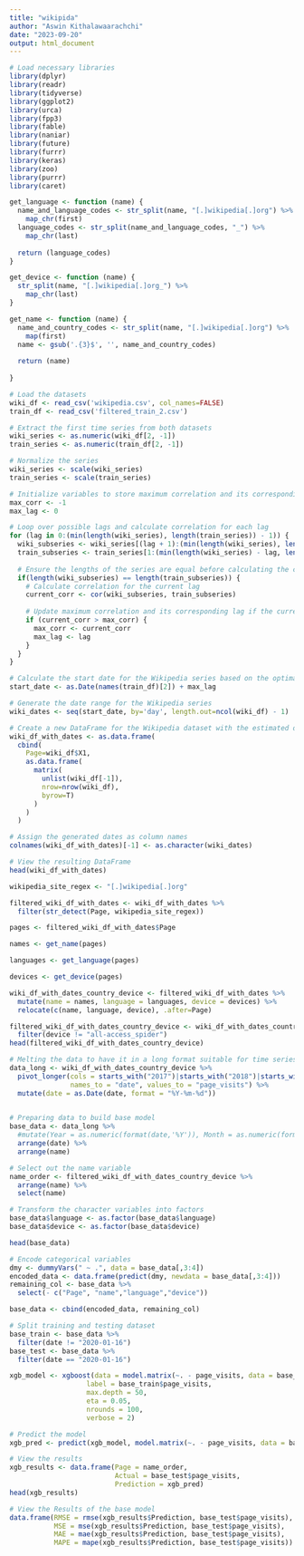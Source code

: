 ```yaml
---
title: "wikipida"
author: "Aswin Kithalawaarachchi"
date: "2023-09-20"
output: html_document
---
```


```r
# Load necessary libraries
library(dplyr)
library(readr)
library(tidyverse)
library(ggplot2)
library(urca)
library(fpp3)
library(fable)
library(naniar)
library(future)
library(furrr)
library(keras)
library(zoo)
library(purrr)
library(caret)
```


```r
get_language <- function (name) {
  name_and_language_codes <- str_split(name, "[.]wikipedia[.]org") %>%
    map_chr(first)
  language_codes <- str_split(name_and_language_codes, "_") %>%
    map_chr(last)
  
  return (language_codes)
}

get_device <- function (name) {
  str_split(name, "[.]wikipedia[.]org_") %>%
    map_chr(last)
}

get_name <- function (name) {
  name_and_country_codes <- str_split(name, "[.]wikipedia[.]org") %>%
    map(first)
  name <- gsub('.{3}$', '', name_and_country_codes)
  
  return (name)
  
}
```


```r
# Load the datasets
wiki_df <- read_csv('wikipedia.csv', col_names=FALSE)
train_df <- read_csv('filtered_train_2.csv')

# Extract the first time series from both datasets
wiki_series <- as.numeric(wiki_df[2, -1])
train_series <- as.numeric(train_df[2, -1])

# Normalize the series
wiki_series <- scale(wiki_series)
train_series <- scale(train_series)

# Initialize variables to store maximum correlation and its corresponding lag
max_corr <- -1
max_lag <- 0

# Loop over possible lags and calculate correlation for each lag
for (lag in 0:(min(length(wiki_series), length(train_series)) - 1)) {
  wiki_subseries <- wiki_series[(lag + 1):(min(length(wiki_series), length(train_series) + lag))]
  train_subseries <- train_series[1:(min(length(wiki_series) - lag, length(train_series)))]
  
  # Ensure the lengths of the series are equal before calculating the correlation
  if(length(wiki_subseries) == length(train_subseries)) {
    # Calculate correlation for the current lag
    current_corr <- cor(wiki_subseries, train_subseries)
    
    # Update maximum correlation and its corresponding lag if the current correlation is greater
    if (current_corr > max_corr) {
      max_corr <- current_corr
      max_lag <- lag
    }
  }
}

# Calculate the start date for the Wikipedia series based on the optimal lag
start_date <- as.Date(names(train_df)[2]) + max_lag

# Generate the date range for the Wikipedia series
wiki_dates <- seq(start_date, by='day', length.out=ncol(wiki_df) - 1)  # Correcting the length of the date sequence

# Create a new DataFrame for the Wikipedia dataset with the estimated dates as columns
wiki_df_with_dates <- as.data.frame(
  cbind(
    Page=wiki_df$X1,
    as.data.frame(
      matrix(
        unlist(wiki_df[-1]),
        nrow=nrow(wiki_df),
        byrow=T)
      )
    )
  )

# Assign the generated dates as column names
colnames(wiki_df_with_dates)[-1] <- as.character(wiki_dates)

# View the resulting DataFrame
head(wiki_df_with_dates)

```

```r
wikipedia_site_regex <- "[.]wikipedia[.]org"

filtered_wiki_df_with_dates <- wiki_df_with_dates %>% 
  filter(str_detect(Page, wikipedia_site_regex))
```

```r
pages <- filtered_wiki_df_with_dates$Page

names <- get_name(pages)

languages <- get_language(pages)

devices <- get_device(pages)

wiki_df_with_dates_country_device <- filtered_wiki_df_with_dates %>% 
  mutate(name = names, language = languages, device = devices) %>%
  relocate(c(name, language, device), .after=Page)
```

```r
filtered_wiki_df_with_dates_country_device <- wiki_df_with_dates_country_device %>% 
  filter(device != "all-access_spider")
head(filtered_wiki_df_with_dates_country_device)

```


```r
# Melting the data to have it in a long format suitable for time series analysis
data_long <- wiki_df_with_dates_country_device %>% 
  pivot_longer(cols = starts_with("2017")|starts_with("2018")|starts_with("2019")|starts_with("2020"),
               names_to = "date", values_to = "page_visits") %>% 
  mutate(date = as.Date(date, format = "%Y-%m-%d"))
  
```

```r

# Preparing data to build base model
base_data <- data_long %>%
  #mutate(Year = as.numeric(format(date,'%Y')), Month = as.numeric(format(date,'%m '))) %>%
  arrange(date) %>%
  arrange(name)

# Select out the name variable
name_order <- filtered_wiki_df_with_dates_country_device %>%
  arrange(name) %>%
  select(name)

# Transform the character variables into factors 
base_data$language <- as.factor(base_data$language)
base_data$device <- as.factor(base_data$device)

head(base_data)

# Encode categorical variables
dmy <- dummyVars(" ~ .", data = base_data[,3:4])
encoded_data <- data.frame(predict(dmy, newdata = base_data[,3:4]))
remaining_col <- base_data %>%
  select(- c("Page", "name","language","device"))

base_data <- cbind(encoded_data, remaining_col)

# Split training and testing dataset
base_train <- base_data %>%
  filter(date != "2020-01-16")
base_test <- base_data %>%
  filter(date == "2020-01-16")

xgb_model <- xgboost(data = model.matrix(~. - page_visits, data = base_train)[, -12],
                   label = base_train$page_visits,
                   max.depth = 50,
                   eta = 0.05,
                   nrounds = 100,
                   verbose = 2)

# Predict the model
xgb_pred <- predict(xgb_model, model.matrix(~. - page_visits, data = base_test)[, -12])

# View the results
xgb_results <- data.frame(Page = name_order,
                          Actual = base_test$page_visits, 
                          Prediction = xgb_pred)
head(xgb_results)

# View the Results of the base model 
data.frame(RMSE = rmse(xgb_results$Prediction, base_test$page_visits),
           MSE = mse(xgb_results$Prediction, base_test$page_visits),
           MAE = mae(xgb_results$Prediction, base_test$page_visits),
           MAPE = mape(xgb_results$Prediction, base_test$page_visits))

```










